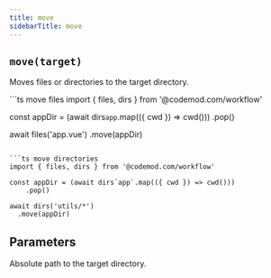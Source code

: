 ```yaml
---
title: move
sidebarTitle: move
---
```


## `move(target)`

Moves files or directories to the target directory.

<CodeGroup>
```ts move files
import { files, dirs } from '@codemod.com/workflow'

const appDir = (await dirs`app`.map(({ cwd }) => cwd()))
    .pop()

await files('app.vue')
  .move(appDir)
```

```ts move directories
import { files, dirs } from '@codemod.com/workflow'

const appDir = (await dirs`app`.map(({ cwd }) => cwd()))
    .pop()

await dirs('utils/*')
  .move(appDir)
```
</CodeGroup>

## Parameters

<ParamField path="target" type="string">
Absolute path to the target directory.
</ParamField>
